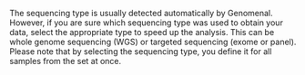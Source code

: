 The sequencing type is usually detected automatically by Genomenal.
However, if you are sure which sequencing type was used to obtain your data, select the appropriate type to speed up the analysis. This can be whole genome sequencing (WGS) or targeted sequencing (exome or panel).
Please note that by selecting the sequencing type, you define it for all samples from the set at once.